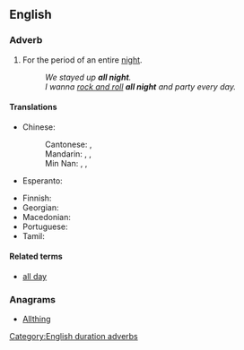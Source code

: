 {{also|all-night}}

==English==

===Adverb===
{{en-adv|-}}

# For the period of an entire [[night]].
#: ''We stayed up '''all night'''.''
#: ''I wanna [[rock and roll]] '''all night''' and party every day.''

====Translations====
{{trans-top|entire night}}
* Chinese:
*: Cantonese: {{t|yue|成晚|tr=seng4 maan5|sc=Hani}}, {{t-check|yue|通宵|tr=tung1 siu1|sc=Hani}}
*: Mandarin: {{t+|cmn|整夜|tr=zhěngyè}}, {{t+|cmn|徹夜|tr=chèyè|sc=Hani}}, {{t+|cmn|通宵|tr=tōngxiāo|sc=Hani}}
*: Min Nan: {{t|nan|透暝|tr=thàu-mê, thàu-mî}}, {{t|nan|規暝}}, {{t|nan|规暝|tr=kui-mê, kui-mî}}
* Esperanto: {{t|eo|tutnokte}}
{{trans-mid}}
* Finnish: {{t+|fi|koko}}
* Georgian: {{t|ka|მთელი ღამე შეუწყვეტლივ}}
* Macedonian: {{t-needed|mk}}
* Portuguese: {{t|pt|[[a]] [[noite]] [[toda]]/[[inteira]]}}
* Tamil: {{t-needed|ta}}
{{trans-bottom}}

====Related terms====
* [[all day]]

===Anagrams===
* [[Allthing#English|Allthing]]

[[Category:English duration adverbs]]